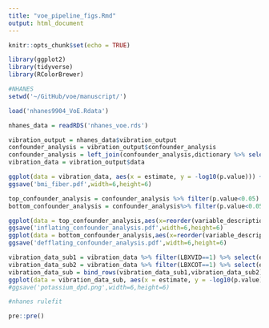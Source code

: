 ```yaml
---
title: "voe_pipeline_figs.Rmd"
output: html_document
---
```


```r
knitr::opts_chunk$set(echo = TRUE)
```

```r
library(ggplot2)
library(tidyverse)
library(RColorBrewer)
```

```r
#NHANES
setwd('~/GitHub/voe/manuscript/')

load('nhanes9904_VoE.Rdata')

nhanes_data = readRDS('nhanes_voe.rds')

vibration_output = nhanes_data$vibration_output
confounder_analysis = vibration_output$confounder_analysis
confounder_analysis = left_join(confounder_analysis,dictionary %>% select(varname,variable_description),by=c('term'='varname')) %>% filter(!is.na(variable_description))
vibration_data = vibration_output$data

ggplot(data = vibration_data, aes(x = estimate, y = -log10(p.value))) +geom_hex(bins=50)  +theme(legend.position="bottom") +theme(legend.title = element_blank()) + xlab('Estimate') +xlim(-2.2,2.2) + theme(legend.text=element_text(size=6))+ggtitle('Vibration of effects between dietary fiber intake and BMI')+ theme(plot.title = element_text(size=12)) + geom_hline(yintercept = -log10(0.05)) 
ggsave('bmi_fiber.pdf',width=6,height=6)

top_confounder_analysis = confounder_analysis %>% filter(p.value<0.05) %>% arrange(desc(estimate)) %>% head(25)
bottom_confounder_analysis = confounder_analysis%>% filter(p.value<0.05) %>% arrange(desc(estimate)) %>% tail(25)

ggplot(data = top_confounder_analysis,aes(x=reorder(variable_description,(estimate)),y=estimate)) +geom_bar(stat='identity',position='dodge') + coord_flip()+geom_errorbar(aes(ymin =sdmin,ymax=sdmax,width=.9))
ggsave('inflating_confounder_analysis.pdf',width=6,height=6)
ggplot(data = bottom_confounder_analysis,aes(x=reorder(variable_description,desc(estimate)),y=estimate)) +geom_bar(stat='identity',position='dodge') + coord_flip()+geom_errorbar(aes(ymin =sdmin,ymax=sdmax,width=.9))
ggsave('defflating_confounder_analysis.pdf',width=6,height=6)

vibration_data_sub1 = vibration_data %>% filter(LBXVID==1) %>% select(estimate,p.value) %>% mutate(var='waist')
vibration_data_sub2 = vibration_data %>% filter(LBXCOT==1) %>% select(estimate,p.value) %>% mutate(var='cotinine')
vibration_data_sub = bind_rows(vibration_data_sub1,vibration_data_sub2)
ggplot(data = vibration_data_sub, aes(x = estimate, y = -log10(p.value),color=as.factor(var))) +geom_point(alpha=.5)  +theme(legend.position="bottom") +theme(legend.title = element_blank()) + xlab('Estimate') +xlim(-2.2,2.2) + theme(legend.text=element_text(size=6))+ggtitle('Vibration of effects between dietary fiber intake and BMI')+ theme(plot.title = element_text(size=12)) + geom_hline(yintercept = -log10(0.05)) 
#ggsave('potassium_dpd.png',width=6,height=6)

```

```r
#nhanes rulefit

pre::pre()

```